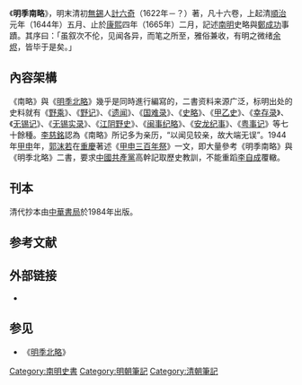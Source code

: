{{Unreferenced|time=2021-05-21T16:57:42+00:00}}
《'''明季南略'''》，明末清初[[無錫|無錫]]人[[計六奇|計六奇]]（1622年－？）著，凡十六卷，上起清[[順治|順治]]元年（1644年）五月、止於[[康熙|康熙]]四年（1665年）二月，記述[[南明|南明]]史略與[[鄭成功|鄭成功]]事蹟。其序曰：「虽叙次不伦，见闻各异，而笔之所至，雅俗兼收，有明之微绪[[余烬|余烬]]，皆毕于是矣。」

==內容架構==
《南略》與《[[明季北略|明季北略]]》幾乎是同時進行編寫的，二書资料来源广泛，标明出处的史料就有《[[野乘|野乘]]》、《[[野记|野记]]》、《[[遗闻|遗闻]]》、《[[国难录|国难录]]》、《[[史略|史略]]》、《[[甲乙史|甲乙史]]》、《[[幸存录|幸存录]]》、《[[无锡记|无锡记]]》、《[[无锡实录|无锡实录]]》、《[[江阴野史|江阴野史]]》、《[[闽事纪略|闽事纪略]]》、《[[安龙纪事|安龙纪事]]》、《[[粤事记|粤事记]]》等七十餘種。[[李慈銘|李慈銘]]認為《南略》所记多为亲历，“以闻见较亲，故大端无误”。1944年[[甲申|甲申]]年，[[郭沫若|郭沫若]]在[[重慶|重慶]]著述《[[甲申三百年祭|甲申三百年祭]]》一文，即大量參考《明季南略》與《明季北略》二書，要求[[中國共產黨|中國共產黨]]高幹記取歷史教訓，不能重蹈[[李自成|李自成]]覆轍。

==刊本==
清代抄本由[[中華書局|中華書局]]於1984年出版。

== 参考文献 ==
{{wikisource}}
{{Reflist}}

== 外部链接 ==
* {{Wikisource-inline|明季南略}}

== 参见 ==
{{Portal|中国|历史|书籍}}
* 《[[明季北略|明季北略]]》

[[Category:南明史書|Category:南明史書]]
[[Category:明朝筆記|Category:明朝筆記]]
[[Category:清朝筆記|Category:清朝筆記]]